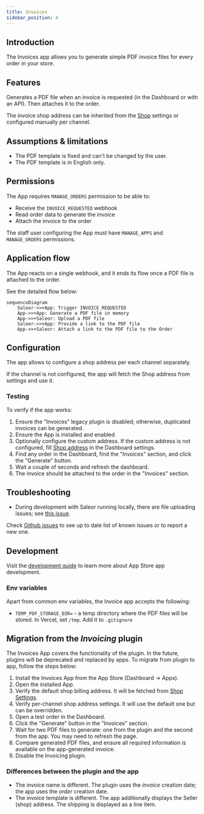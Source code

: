 ```yaml
---
title: Invoices
sidebar_position: 4
---
```



<AppMetadata
  minSaleorVersion="3.10"
  githubUrl="https://github.com/saleor/apps/tree/main/apps/invoices"
/>

## Introduction

The Invoices app allows you to generate simple PDF invoice files for every order in your store.

## Features

Generates a PDF file when an invoice is requested (in the Dashboard or with an API). Then attaches it to the order.

The invoice shop address can be inherited from the [Shop](../../../api-reference/miscellaneous/objects/shop) settings or configured manually per channel.

## Assumptions & limitations

- The PDF template is fixed and can't be changed by the user.
- The PDF template is in English only.

## Permissions

The App requires `MANAGE_ORDERS` permission to be able to:

- Receive the `INVOICE_REQUESTED` webhook
- Read order data to generate the invoice
- Attach the invoice to the order

The staff user configuring the App must have `MANAGE_APPS` and `MANAGE_ORDERS` permissions.

## Application flow

The App reacts on a single webhook, and it ends its flow once a PDF file is attached to the order.

See the detailed flow below:

```mermaid
sequenceDiagram
    Saleor->>+App: Trigger INVOICE_REQUESTED
    App->>+App: Generate a PDF file in memory
    App->>+Saleor: Upload a PDF file
    Saleor->>+App: Provide a link to the PDF file
    App->>+Saleor: Attach a link to the PDF file to the Order
```

## Configuration

The app allows to configure a shop address per each channel separately.

If the channel is not configured, the app will fetch the Shop address from settings and use it.

### Testing

To verify if the app works:

1. Ensure the "Invoices" legacy plugin is disabled; otherwise, duplicated invoices can be generated.
2. Ensure the App is installed and enabled.
3. Optionally configure the custom address. If the custom address is not configured, fill [Shop address](../../../api-reference/miscellaneous/objects/shop) in the Dashboard settings.
4. Find any order in the Dashboard, find the "Invoices" section, and click the "Generate" button.
5. Wait a couple of seconds and refresh the dashboard.
6. The invoice should be attached to the order in the "Invoices" section.

## Troubleshooting

- During development with Saleor running locally, there are file uploading issues; see [this issue](https://github.com/saleor/apps/issues/285).

Check [Github issues](https://github.com/saleor/apps/labels/App%3A%20Invoices) to see up to date list of known issues or to report a new one.

## Development

Visit the [development guide](../../extending/apps/developing-apps/app-examples) to learn more about App Store app development.

### Env variables

Apart from common env variables, the Invoice app accepts the following:

- `TEMP_PDF_STORAGE_DIR=` - a temp directory where the PDF files will be stored. In Vercel, set `/tmp`. Add it to `.gitignore`

## Migration from the _Invoicing_ plugin

The Invoices App covers the functionality of the plugin. In the future, plugins will be deprecated and replaced by apps. To migrate from plugin to app, follow the steps below:

1. Install the Invoices App from the App Store (Dashboard -> Apps).
2. Open the installed App.
3. Verify the default shop billing address. It will be fetched from [Shop Settings](../../../api-reference/miscellaneous/objects/shop).
4. Verify per-channel shop address settings. It will use the default one but can be overridden.
5. Open a test order in the Dashboard.
6. Click the "Generate" button in the "Invoices" section.
7. Wait for two PDF files to generate: one from the plugin and the second from the app. You may need to refresh the page.
8. Compare generated PDF files, and ensure all required information is available on the app-generated invoice.
9. Disable the Invoicing plugin.

### Differences between the plugin and the app

- The invoice name is different. The plugin uses the _invoice_ creation date; the app uses the _order_ creation date.
- The invoice template is different. The app additionally displays the Seller (shop) address. The shipping is displayed as a line item.
